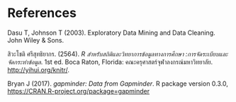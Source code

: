# References {.unnumbered}

::: {#refs}
:::


Dasu T, Johnson T (2003). Exploratory Data Mining and Data Cleaning. John Wiley & Sons.

สิวะโชติ ศรีสุทธิยากร. (2564). *R สำหรับสถิติและวิทยาการข้อมูลทางการศึกษา :การจัดระเบียบและจัดกระทำข้อมูล*. 1st ed. Boca Raton, Florida: คณะครุศาสตร์จุฬาลงกรณ์มหาวิทยาลัย. <http://yihui.org/knitr/>.


Bryan J (2017). _gapminder: Data from Gapminder_. R package version 0.3.0,
  <https://CRAN.R-project.org/package=gapminder>